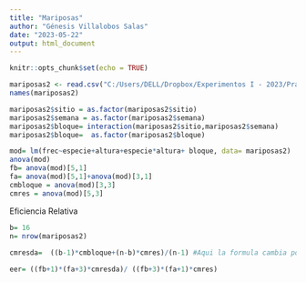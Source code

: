 ```yaml
---
title: "Mariposas"
author: "Génesis Villalobos Salas"
date: "2023-05-22"
output: html_document
---
```


```r
knitr::opts_chunk$set(echo = TRUE)
```

```r

mariposas2 <- read.csv("C:/Users/DELL/Dropbox/Experimentos I - 2023/Prácticas/Mariposas2.csv", sep=";")
names(mariposas2)

mariposas2$sitio = as.factor(mariposas2$sitio)
mariposas2$semana = as.factor(mariposas2$semana)
mariposas2$bloque= interaction(mariposas2$sitio,mariposas2$semana)
mariposas2$bloque=  as.factor(mariposas2$bloque)

```

```r
mod= lm(frec~especie+altura+especie*altura+ bloque, data= mariposas2)
anova(mod)
fb= anova(mod)[5,1]
fa= anova(mod)[5,1]+anova(mod)[3,1]
cmbloque = anova(mod)[3,3]
cmres = anova(mod)[5,3]
```
Eficiencia Relativa 

```r
b= 16
n= nrow(mariposas2)
  
cmresda=  ((b-1)*cmbloque+(n-b)*cmres)/(n-1) #Aqui la formula cambia porque tenemos 2 factores entonces a ya no sera la cantidad de niveles de factor. Entonces b= cantidad de bloques, n cantidad de observaciones. contrario a la de un solo factor.

eer= ((fb+1)*(fa+3)*cmresda)/ ((fb+3)*(fa+1)*cmres)
```

